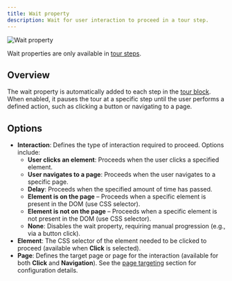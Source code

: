 ```yaml
---
title: Wait property
description: Wait for user interaction to proceed in a tour step.
---
```


![Wait property](/block-properties/wait-property.png)

<Callout>Wait properties are only available in [tour steps](/tour-block).</Callout>

## Overview

The wait property is automatically added to each step in the [tour block](/tour-block). When enabled, it pauses the tour at a specific step until the user performs a defined action, such as clicking a button or navigating to a page.

## Options

- **Interaction**: Defines the type of interaction required to proceed. Options include:
  - **User clicks an element**: Proceeds when the user clicks a specified element.
  - **User navigates to a page**: Proceeds when the user navigates to a specific page.
  - **Delay**: Proceeds when the specified amount of time has passed.
  - **Element is on the page** – Proceeds when a specific element is present in the DOM (use CSS selector).
  - **Element is not on the page** – Proceeds when a specific element is not present in the DOM (use CSS selector).
  - **None**: Disables the wait property, requiring manual progression (e.g., via a button click).
- **Element**: The CSS selector of the element needed to be clicked to proceed (available when **Click** is selected).
- **Page**: Defines the target page or page for the interaction (available for both **Click** and **Navigation**). See the [page targeting](/block-properties/page-targeting) section for configuration details.
